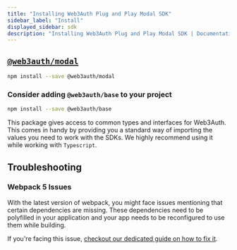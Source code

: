 ```yaml
---
title: "Installing Web3Auth Plug and Play Modal SDK"
sidebar_label: "Install"
displayed_sidebar: sdk
description: "Installing Web3Auth Plug and Play Modal SDK | Documentation - Web3Auth"
---
```


## [`@web3auth/modal`](https://npmjs.com/package/@web3auth/modal)

```bash npm2yarn
npm install --save @web3auth/modal
```

### Consider adding `@web3auth/base` to your project

```bash npm2yarn
npm install --save @web3auth/base
```

This package gives access to common types and interfaces for Web3Auth. This comes in handy by providing you a standard way of importing the values you
need to work with the SDKs. We highly recommend using it while working with `Typescript`.

## Troubleshooting

### Webpack 5 Issues

With the latest version of webpack, you might face issues mentioning that certain dependencies are missing. These dependencies need to be polyfilled
in your application and your app needs to be reconfigured to use them while building.

If you're facing this issue, [checkout our dedicated guide on how to fix it](/troubleshooting/webpack-issues).
